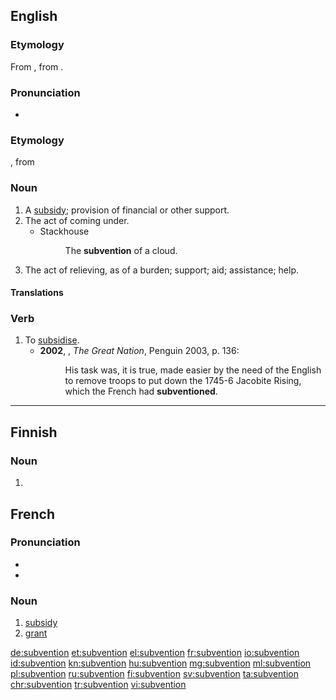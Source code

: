 ==English==

===Etymology===
From {{etyl|frm|en}} {{term|subvention|lang=frm}}, from {{etyl|LL.|en}} {{term|subventio}}.

===Pronunciation===
* {{a|UK}} {{IPA|/sʌbˈvɛnʃ(ə)n/}}

===Etymology===
{{etyl|fr|en}}, from {{etyl|LL.|en}} {{lena}} {{term|subventio|lang=la}}

===Noun===
{{en-noun}}

# A [[subsidy]]; provision of financial or other support.
# The act of coming under.
#* Stackhouse
#*: The '''subvention''' of a cloud.
# The act of relieving, as of a burden; support; aid; assistance; help.

====Translations====
{{trans-see|subsidy}}

===Verb===
{{en-verb}}

# To [[subsidise]].
#* '''2002''', {{w|Colin Jones (historian)|Colin Jones}}, ''The Great Nation'', Penguin 2003, p. 136:
#*: His task was, it is true, made easier by the need of the English to remove troops to put down the 1745-6 Jacobite Rising, which the French had '''subventioned'''.

----

==Finnish==

===Noun===
{{head|fi}}

# {{fi-form of|type=noun|case=genitive|pl=singular|subventio}}

==French==

===Pronunciation===
* {{IPA|/sybvɑ̃sjɔ̃/|lang=fr}}
* {{audio|Fr-subvention.ogg|Audio|lang=fr}}

===Noun===
{{fr-noun|f}}

# [[subsidy]]
# [[grant]]

[[de:subvention]]
[[et:subvention]]
[[el:subvention]]
[[fr:subvention]]
[[io:subvention]]
[[id:subvention]]
[[kn:subvention]]
[[hu:subvention]]
[[mg:subvention]]
[[ml:subvention]]
[[pl:subvention]]
[[ru:subvention]]
[[fi:subvention]]
[[sv:subvention]]
[[ta:subvention]]
[[chr:subvention]]
[[tr:subvention]]
[[vi:subvention]]